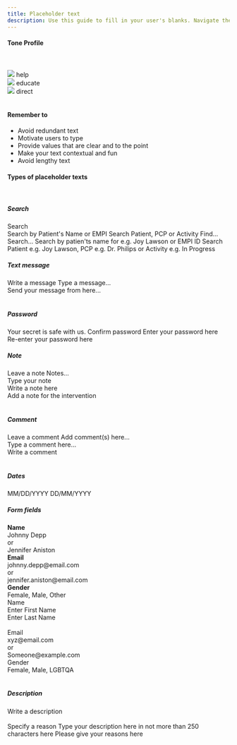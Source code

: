 ```yaml
---
title: Placeholder text
description: Use this guide to fill in your user's blanks. Navigate their way by helping, educating, and directing them.
---
```


#### Tone Profile
<br/>
<br/>

<Row className="justify-content-around">
  <div class="bitmap-container">
    <img src="/images/help.png" />
    <Subheading className="mt-5" appearance="subtle">help</Subheading>
  </div>
  <div class="bitmap-container">
    <img src="/images/educate.png"/>
    <Subheading className="mt-5" appearance="subtle">educate</Subheading>
  </div>
  <div class="bitmap-container">
    <img src="/images/direct.png"/>
    <Subheading className="mt-5" appearance="subtle">direct</Subheading>
  </div>
</Row>

<br/>

#### Remember to

<ul>
  <li>Avoid redundant text</li>
  <li>Motivate users to type</li>
  <li>Provide values that are clear and to the point</li>
  <li>Make your text contextual and fun</li>
  <li>Avoid lengthy text</li>
</ul>

#### Types of placeholder texts

<br/>

##### Search

<Rules>
  <DOs>
    <InlineMessage>
      <IconWrapper>Search</IconWrapper>
    </InlineMessage>
    <br />
    <InlineMessage>
      <IconWrapper>
        Search by Patient's Name or EMPI
      </IconWrapper>
    </InlineMessage>
    <InlineMessage>
      <IconWrapper>
        Search Patient, PCP or Activity
      </IconWrapper>
    </InlineMessage>
  </DOs>
  <DONTs>
    <InlineMessage>
      <IconWrapper iconType='error'>
        Find...
        <br />
        Search...
      </IconWrapper>
    </InlineMessage>
    <InlineMessage>
      <IconWrapper iconType='error'>
        Search by patien'ts name for e.g. Joy Lawson or EMPI
        ID
      </IconWrapper>
    </InlineMessage>
    <InlineMessage>
      <IconWrapper iconType='error'>
        Search Patient e.g. Joy Lawson, PCP e.g. Dr. Philips
        or Activity e.g. In Progress
      </IconWrapper>
    </InlineMessage>
  </DONTs>
</Rules>

<br/>

##### Text message

<Rules>
  <DOs>
    <InlineMessage>
      <IconWrapper>
        Write a message 
      </IconWrapper>
    </InlineMessage>
  </DOs>
  <DONTs>
    <InlineMessage>
      <IconWrapper iconType='error'>
        Type a message...
      </IconWrapper>
      <div class="ml-7">
        Send your message from here...
      </div>
    </InlineMessage>
  </DONTs>
</Rules>

<br/>

##### Password

<Rules>
  <DOs>
    <InlineMessage>
      <IconWrapper>
        Your secret is safe with us.
      </IconWrapper>
    </InlineMessage>
    <InlineMessage>
      <IconWrapper>
        Confirm password
      </IconWrapper>
    </InlineMessage>
  </DOs>
  <DONTs>
    <InlineMessage>
      <IconWrapper iconType='error'>
        Enter your password here 
      </IconWrapper>
    </InlineMessage>
    <InlineMessage>
      <IconWrapper iconType='error'>
        Re-enter your password here
      </IconWrapper>
    </InlineMessage>
  </DONTs>
</Rules>

<br/>

##### Note

<Rules>
  <DOs>
    <InlineMessage>
      <IconWrapper>
        Leave a note
      </IconWrapper>
    </InlineMessage>
  </DOs>
  <DONTs>
    <InlineMessage>
      <IconWrapper iconType='error'>
        Notes...
      </IconWrapper>
      <div class="ml-7">
          Type your note <br/>
          Write a note here <br/>
          Add a note for the intervention
      </div>
    </InlineMessage>
  </DONTs>
</Rules>

<br/>

##### Comment

<Rules>
  <DOs>
    <InlineMessage>
      <IconWrapper>
        Leave a comment
      </IconWrapper>
    </InlineMessage>
  </DOs>
  <DONTs>
    <InlineMessage>
      <IconWrapper iconType='error'>
        Add comment(s) here...
      </IconWrapper>
      <div class="ml-7">
        Type a comment here...<br/>
        Write a comment
      </div>
    </InlineMessage>
  </DONTs>
</Rules>

<br/>

##### Dates

<Rules>
  <DOs>
    <InlineMessage>
      <IconWrapper>
        MM/DD/YYYY
      </IconWrapper>
    </InlineMessage>
  </DOs>
  <DONTs>
    <InlineMessage>
      <IconWrapper iconType='error'>
        DD/MM/YYYY
      </IconWrapper>
    </InlineMessage>
  </DONTs>
</Rules>

<br/>

##### Form fields

<Rules>
  <DOs>
    <InlineMessage>
      <IconWrapper>
        <b>Name</b>
      </IconWrapper>
      <div class="ml-7">
        Johnny Depp <br/>
        or <br/>
        Jennifer Aniston
      </div>
    </InlineMessage>
    <InlineMessage>
      <IconWrapper>
        <b>Email</b>
      </IconWrapper>
      <div class="ml-7">
        johnny.depp@email.com <br/>
        or <br/>
        jennifer.aniston@email.com
      </div>
    </InlineMessage>
    <InlineMessage>
      <IconWrapper>
        <b>Gender</b>
      </IconWrapper>
      <div class="ml-7">
        Female, Male, Other
      </div>
    </InlineMessage>
  </DOs>
  <DONTs>
    <InlineMessage>
      <IconWrapper iconType='error'>
        Name
      </IconWrapper>
      <div class="ml-7">
        Enter First Name <br/>
        Enter Last Name <br/>
        <br/>
      </div>
    </InlineMessage>
    <InlineMessage>
      <IconWrapper iconType='error'>
        Email
      </IconWrapper>
      <div class="ml-7">
        xyz@email.com <br/>
        or <br/>
        Someone@example.com
      </div>
    </InlineMessage>
    <InlineMessage>
      <IconWrapper iconType='error'>
        Gender
      </IconWrapper>
      <div class="ml-7">
        Female, Male, LGBTQA
      </div>
    </InlineMessage>
  </DONTs>
</Rules>

<br/>

##### Description

<Rules>
  <DOs>
    <InlineMessage>
      <IconWrapper>
        Write a description
        <br/> <br/>
      </IconWrapper>
    </InlineMessage>
    <InlineMessage>
      <IconWrapper>
        Specify a reason
      </IconWrapper>
    </InlineMessage>
  </DOs>
  <DONTs>
    <InlineMessage>
      <IconWrapper iconType='error'>
        Type your description here in not more than 250 characters here
      </IconWrapper>
    </InlineMessage>
    <InlineMessage>
      <IconWrapper iconType='error'>
        Please give your reasons here
      </IconWrapper>
    </InlineMessage>
  </DONTs>
</Rules>

<br/>

